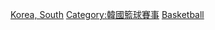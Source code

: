 [[Category:亞洲各國主辦的國際籃球賽事|Korea, South]]
[[Category:韓國籃球賽事|Category:韓國籃球賽事]]
[[Category:韓國主辦的國際體育賽事|Basketball]]